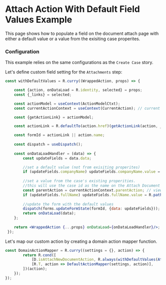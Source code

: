
<Meta title="Examples/Actions/Attach With Default Fields/README"/>

# Attach Action With Default Field Values Example

This page shows how to populate a field on the document attach page with either a default value or a value from the exisiting case properites.

### Configuration

This example relies on the same configurations as the `Create Case` story.

Let's define custom field setting for the `Attachments` step:

```jsx 
const withDefaultValues = R.curry((WrappedAction, props) => {

	const {action, onDataLoad = R.identity, selected} = props;
	const {_links} = selected;

	const actionModel = useContext(ActionModelCtxt);
	const currentActionContext = useContext(CurrentAction); // current action is attach new document to the case

	const {getActionLink} = actionModel;

	const actionLink = R.defaultTo(action.href)(getActionLink(action, _links));

	const formId = actionLink || action.name;
  
	const dispatch = useDispatch();
  
	const onDataLoadHandler = (data) => {
		const updateFields = data.data;

		//set a default value (not from exisiting properites)
		if (updateFields.companyName) updateFields.companyName.value = "Intellective";
	
		//set a value from the case's existing properities.
		//this will use the case id as the name on the Attach Document page
		const parentAction = currentActionContext.parentAction; // view case action with the case data in selected property
		if (updateFields.fullName) updateFields.fullName.value = R.path(["selected", "id"], parentAction); //take value of id field as an example
	  
		//update the form with the default values
		dispatch(forms.updateFormState(formId, {data: updateFields}));
		return onDataLoad(data);
	};
  
	return <WrappedAction {...props} onDataLoad={onDataLoadHandler}/>;
 });

```

Let's map our custom action by creating a domain action mapper function.

```jsx
const DomainActionMapper = R.curry((settings = {}, action) => {
		return R.cond([
			[D.isAttachNewDocumentAction, R.always(withDefaultValues(AttachDocumentAction(settings)))],
			[R.T, action => DefaultActionMapper(settings, action)],
		])(action);
	});
});
```
